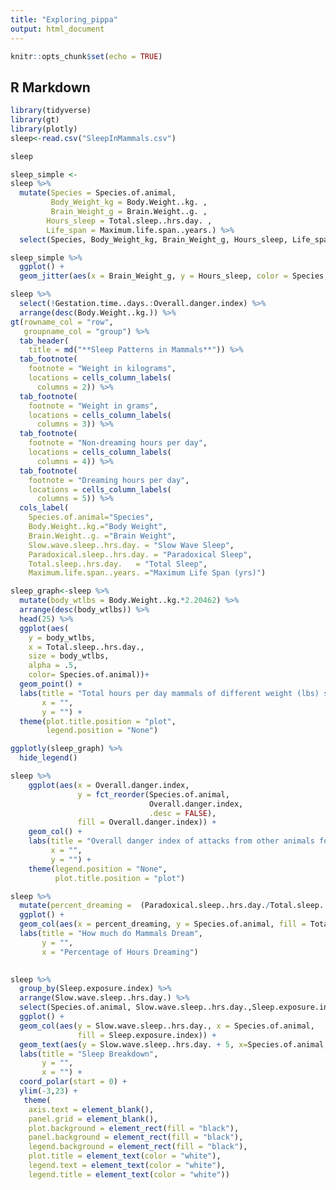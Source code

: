 ```yaml
---
title: "Exploring_pippa"
output: html_document
---
```


```r
knitr::opts_chunk$set(echo = TRUE)
```

## R Markdown

```r
library(tidyverse)
library(gt)
library(plotly)
sleep<-read.csv("SleepInMammals.csv")
```

```r
sleep
```

```r
sleep_simple <-
sleep %>% 
  mutate(Species = Species.of.animal,
         Body_Weight_kg = Body.Weight..kg. ,
         Brain_Weight_g = Brain.Weight..g. ,
        Hours_sleep = Total.sleep..hrs.day. ,
        Life_span = Maximum.life.span..years.) %>% 
  select(Species, Body_Weight_kg, Brain_Weight_g, Hours_sleep, Life_span )
```

```r
sleep_simple %>% 
  ggplot() +
  geom_jitter(aes(x = Brain_Weight_g, y = Hours_sleep, color = Species, fill = Species))
```

```r
sleep %>% 
  select(!Gestation.time..days.:Overall.danger.index) %>% 
  arrange(desc(Body.Weight..kg.)) %>% 
gt(rowname_col = "row",
   groupname_col = "group") %>% 
  tab_header(
    title = md("**Sleep Patterns in Mammals**")) %>% 
  tab_footnote(
    footnote = "Weight in kilograms", 
    locations = cells_column_labels(
      columns = 2)) %>% 
  tab_footnote(
    footnote = "Weight in grams",
    locations = cells_column_labels(
      columns = 3)) %>%
  tab_footnote(
    footnote = "Non-dreaming hours per day",
    locations = cells_column_labels(
      columns = 4)) %>%
  tab_footnote(
    footnote = "Dreaming hours per day",
    locations = cells_column_labels(
      columns = 5)) %>% 
  cols_label(
    Species.of.animal="Species",
    Body.Weight..kg.="Body Weight",
    Brain.Weight..g. ="Brain Weight",
    Slow.wave.sleep..hrs.day. = "Slow Wave Sleep",
    Paradoxical.sleep..hrs.day. = "Paradoxical Sleep",
    Total.sleep..hrs.day.	= "Total Sleep",
    Maximum.life.span..years. ="Maximum Life Span (yrs)")
```

```r
sleep_graph<-sleep %>% 
  mutate(body_wtlbs = Body.Weight..kg.*2.20462) %>%  
  arrange(desc(body_wtlbs)) %>% 
  head(25) %>% 
  ggplot(aes(
    y = body_wtlbs, 
    x = Total.sleep..hrs.day.,
    size = body_wtlbs,
    alpha = .5,
    color= Species.of.animal))+
  geom_point() +
  labs(title = "Total hours per day mammals of different weight (lbs) sleep",
       x = "",
       y = "") +
  theme(plot.title.position = "plot",
        legend.position = "None")

ggplotly(sleep_graph) %>% 
  hide_legend()
```

```r
sleep %>% 
    ggplot(aes(x = Overall.danger.index,
               y = fct_reorder(Species.of.animal,
                               Overall.danger.index,
                               .desc = FALSE),
               fill = Overall.danger.index)) +
    geom_col() +
    labs(title = "Overall danger index of attacks from other animals for mammals",
         x = "",
         y = "") +
    theme(legend.position = "None",
          plot.title.position = "plot")
```
```r
sleep %>% 
  mutate(percent_dreaming =  (Paradoxical.sleep..hrs.day./Total.sleep..hrs.day.) * 100) %>% 
  ggplot() +
  geom_col(aes(x = percent_dreaming, y = Species.of.animal, fill = Total.sleep..hrs.day.)) +
  labs(title = "How much do Mammals Dream",
       y = "",
       x = "Percentage of Hours Dreaming")
  
```
```r
sleep %>% 
  group_by(Sleep.exposure.index) %>% 
  arrange(Slow.wave.sleep..hrs.day.) %>% 
  select(Species.of.animal, Slow.wave.sleep..hrs.day.,Sleep.exposure.index) %>% 
  ggplot() +
  geom_col(aes(y = Slow.wave.sleep..hrs.day., x = Species.of.animal, 
               fill = Sleep.exposure.index)) +
  geom_text(aes(y = Slow.wave.sleep..hrs.day. + 5, x=Species.of.animal, label= Species.of.animal), color="white", fontface="bold",alpha=0.6, size=2.5, inherit.aes = FALSE ) +
  labs(title = "Sleep Breakdown",
       y = "",
       x = "") +
  coord_polar(start = 0) +
  ylim(-3,23) +
   theme(
    axis.text = element_blank(),
    panel.grid = element_blank(),
    plot.background = element_rect(fill = "black"),
    panel.background = element_rect(fill = "black"),
    legend.background = element_rect(fill = "black"),
    plot.title = element_text(color = "white"),
    legend.text = element_text(color = "white"),
    legend.title = element_text(color = "white")) 
  
```

